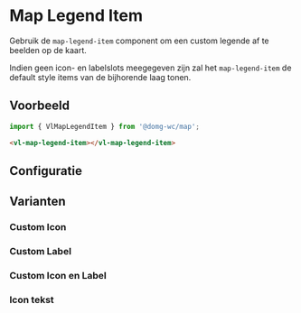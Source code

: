 
# Map Legend Item

Gebruik de `map-legend-item` component om een custom legende af te beelden op de kaart.

Indien geen icon- en labelslots meegegeven zijn zal het `map-legend-item` de default style items van de bijhorende laag tonen.


## Voorbeeld

```js
import { VlMapLegendItem } from '@domg-wc/map';
```

```html
<vl-map-legend-item></vl-map-legend-item>
```

<Canvas of={VlMapLegendItemStories.MapLegendItemDefault} />


## Configuratie

<ArgTypes of={VlMapLegendItemStories.MapLegendItemDefault} />


## Varianten

### Custom Icon
<Canvas of={VlMapLegendItemStories.MapLegendItemIcon} />

### Custom Label
<Canvas of={VlMapLegendItemStories.MapLegendItemLabel} />

### Custom Icon en Label
<Canvas of={VlMapLegendItemStories.MapLegendItemIconLabel} />

### Icon tekst
<Canvas of={VlMapLegendItemStories.MapLegendItemIconText} />
